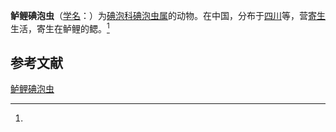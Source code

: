 {{Speciesbox
| name = 鲈鲤碘泡虫
| status = 
| status_system = 
| image = 
| genus = Myxobolus
| species = percocypris
| authority = (Ma, 1998)<ref name='id9629'>{{cite web| url =http://www.bioinfo.cn/db05/BjdwSpecies.php?action=view&id=9629| title =鲈鲤碘泡虫| work =《中国动物物种编目数据库》| publisher =中国科学院微生物研究所| author =中国科学院动物研究所| accessdate =2009-04-16| deadurl =yes| archiveurl =https://web.archive.org/web/20160305021030/http://www.bioinfo.cn/db05/BjdwSpecies.php?action=view&id=9629| archivedate =2016-03-05}}</ref>
}}

'''鲈鲤碘泡虫'''（[[学名|学名]]：{{lang|la|''Myxobolus percocypris''}}）为[[碘泡科|碘泡科]][[碘泡虫属|碘泡虫属]]的动物。在中国，分布于[[四川|四川]]等，营[[寄生|寄生]]生活，寄生在鲈鲤的鳃。<ref name='id9629'/>

== 参考文献 ==
{{reflist}}

{{Wikispecies|Myxobolus percocypris}}

[[Category:碘泡虫属|鲈鲤碘泡虫]]


{{Cnidarian-stub}}